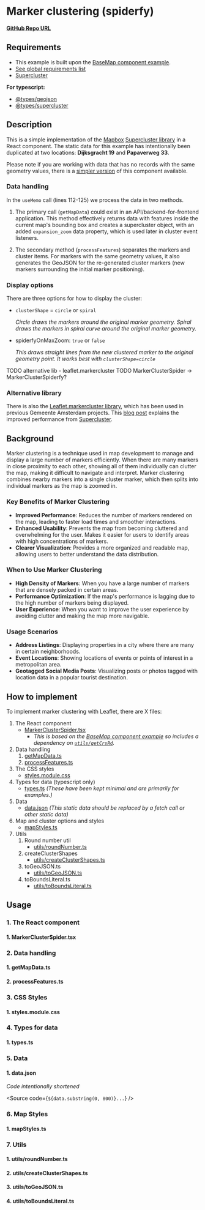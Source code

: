 
<Meta of={MarkerClusterSpiderStories} />

# Marker clustering (spiderfy)

**[GitHub Repo URL](https://github.com/Amsterdam/ee-react-map-demos/tree/main/src/pages/MarkerCluster)**

## Requirements

- This example is built upon the [BaseMap component example](../?path=/docs/react-baselayer--docs).
- [See global requirements list](../?path=/docs/global-requirements--docs)
- [Supercluster](https://www.npmjs.com/package/supercluster)

**For typescript:**

- [@types/geojson](https://www.npmjs.com/package/@types/geojson)
- [@types/supercluster](https://www.npmjs.com/package/@types/supercluster)

## Description

This is a simple implementation of the [Mapbox](https://www.mapbox.com/) [Supercluster library](https://github.com/mapbox/supercluster) in a React component. The static data for this example has intentionally been duplicated at two locations: **Dijksgracht 19** and **Papaverweg 33**.

Please note if you are working with data that has no records with the same geometry values, there is a [simpler version](../?path=/story/react-markercluster--default) of this component available.

### Data handling

In the `useMemo` call (lines 112-125) we process the data in two methods.

1. The primary call (`getMapData`) could exist in an API/backend-for-frontend application. This method effectively returns data with features inside the current map's bounding box and creates a supercluster object, with an added `expansion_zoom` data property, which is used later in cluster event listeners.

2. The secondary method (`processFeatures`) separates the markers and cluster items. For markers with the same geometry values, it also generates the GeoJSON for the re-generated cluster markers (new markers surrounding the initial marker positioning).

### Display options

There are three options for how to display the cluster:
- `clusterShape` = `circle` or `spiral`

    *Circle draws the markers around the original marker geometry. Spiral draws the markers in spiral curve around the original marker geometry.*

- spiderfyOnMaxZoom: `true` or `false`

    *This draws straight lines from the new clustered marker to the original geometry point. It works best with `clusterShape=circle`*

TODO alternative lib - leaflet.markercluster
TODO MarkerClusterSpider -> MarkerClusterSpiderfy?

### Alternative library

There is also the [Leaflet.markercluster library](https://github.com/Leaflet/Leaflet.markercluster), which has been used in previous Gemeente Amsterdam projects. This [blog post](https://blog.mapbox.com/clustering-millions-of-points-on-a-map-with-supercluster-272046ec5c97) explains the improved performance from [Supercluster](https://github.com/mapbox/supercluster).

## Background

Marker clustering is a technique used in map development to manage and display a large number of markers efficiently. When there are many markers in close proximity to each other, showing all of them individually can clutter the map, making it difficult to navigate and interpret. Marker clustering combines nearby markers into a single cluster marker, which then splits into individual markers as the map is zoomed in.

### Key Benefits of Marker Clustering

- **Improved Performance**: Reduces the number of markers rendered on the map, leading to faster load times and smoother interactions.
- **Enhanced Usability**: Prevents the map from becoming cluttered and overwhelming for the user.
Makes it easier for users to identify areas with high concentrations of markers.
- **Clearer Visualization**: Provides a more organized and readable map, allowing users to better understand the data distribution.

### When to Use Marker Clustering

- **High Density of Markers**: When you have a large number of markers that are densely packed in certain areas.
- **Performance Optimization**: If the map's performance is lagging due to the high number of markers being displayed.
- **User Experience**: When you want to improve the user experience by avoiding clutter and making the map more navigable.

### Usage Scenarios

- **Address Listings**: Displaying properties in a city where there are many in certain neighborhoods.
- **Event Locations**: Showing locations of events or points of interest in a metropolitan area.
- **Geotagged Social Media Posts**: Visualizing posts or photos tagged with location data in a popular tourist destination.

## How to implement

To implement marker clustering with Leaflet, there are X files:

1. The React component
    * [MarkerClusterSpider.tsx](#1-markerclusterspidertsx)
        * *This is based on the [BaseMap component example](../?path=/docs/react-baselayer--docs) so includes a dependency on [`utils/getCrsRd`](../?path=/docs/react-baselayer--docs#1-getcrsrdts).*
2. Data handling
    1. [getMapData.ts](#1-getmapdatats)
    2. [processFeatures.ts](#2-processfeaturests)
3. The CSS styles
    * [styles.module.css](#1-stylesmodulecss)
4. Types for data (typescript only)
    * [types.ts](#1-typests) *(These have been kept minimal and are primarily for examples.)*
5. Data
    * [data.json](#1-datajson) *(This static data should be replaced by a fetch call or other static data)*
6. Map and cluster options and styles
    * [mapStyles.ts](#1-mapstylests)
7. Utils
    1. Round number util
        * [utils/roundNumber.ts](#1-utilsroundnumberts)
    2. createClusterShapes
        * [utils/createClusterShapes.ts](#2-utilscreateclustershapes)
    3. toGeoJSON.ts
        * [utils/toGeoJSON.ts](#3-utilstogeojsonts)
    4. toBoundsLiteral.ts
        * [utils/toBoundsLiteral.ts](#4-utilstoboundsliteralts)

## Usage

### 1. The React component

#### 1. MarkerClusterSpider.tsx

<Source code={MarkerClusterSpider} />

### 2. Data handling

#### 1. getMapData.ts

<Source code={getMapData} />

#### 2. processFeatures.ts

<Source code={processFeatures} />

### 3. CSS Styles

#### 1. styles.module.css

<Source code={styles} />

### 4. Types for data

#### 1. types.ts

<Source code={types} />

### 5. Data

#### 1. data.json

*Code intentionally shortened*

<Source code={`${data.substring(0, 800)}...`} />

### 6. Map Styles

#### 1. mapStyles.ts

<Source code={mapStyles} />

### 7. Utils

#### 1. utils/roundNumber.ts

<Source code={roundNumber} />

#### 2. utils/createClusterShapes.ts

<Source code={createClusterShapes} />

#### 3. utils/toGeoJSON.ts

<Source code={toGeoJSON} />

#### 4. utils/toBoundsLiteral.ts

<Source code={toBoundsLiteral} />
